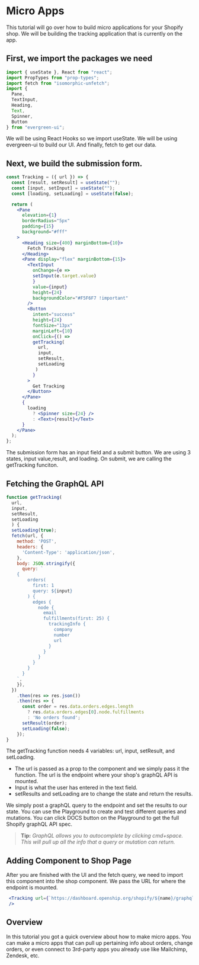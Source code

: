 
<SEO
  title="Openship Micro Apps"
  description="Use React to build micro applications for your e-commerce shops"
/>

# Micro Apps

This tutorial will go over how to build micro applications for your Shopify shop. We will be building the tracking application that is currently on the app.

## First, we import the packages we need

```js
import { useState }, React from "react";
import PropTypes from "prop-types";
import fetch from "isomorphic-unfetch";
import {
  Pane,
  TextInput,
  Heading,
  Text,
  Spinner,
  Button
} from "evergreen-ui";
```

We will be using React Hooks so we import useState. We will be using evergreen-ui to build our UI. And finally, fetch to get our data.

## Next, we build the submission form.

<!-- prettier-ignore -->
```jsx live=false
const Tracking = ({ url }) => {
  const [result, setResult] = useState("");
  const [input, setInput] = useState("");
  const [loading, setLoading] = useState(false);

  return (
    <Pane 
      elevation={1} 
      borderRadius="5px" 
      padding={15} 
      background="#fff"
    >
      <Heading size={400} marginBottom={10}>
        Fetch Tracking
      </Heading>
      <Pane display="flex" marginBottom={15}>
        <TextInput
          onChange={e => 
          setInput(e.target.value)
          }
          value={input}
          height={24}
          backgroundColor="#F5F6F7 !important"
        />
        <Button
          intent="success"
          height={24}
          fontSize="13px"
          marginLeft={10}
          onClick={() => 
          getTracking(
            url, 
            input, 
            setResult, 
            setLoading
           )
          }
        >
          Get Tracking
        </Button>
      </Pane>
      {
        loading 
          ? <Spinner size={24} /> 
          : <Text>{result}</Text>
      }
    </Pane>
  );
};
```

<!-- prettier-ignore -->
The submission form has an input field and a submit button. We are using 3 states, input value,result, and loading. On submit, we are calling the getTracking funciton.

## Fetching the GraphQL API

<!-- prettier-ignore -->
```javascript
function getTracking(
  url, 
  input, 
  setResult, 
  setLoading
  ) {
  setLoading(true);
  fetch(url, {
    method: 'POST',
    headers: {
      'Content-Type': 'application/json',
    },
    body: JSON.stringify({
      query: `
    {
        orders(
          first: 1
          query: ${input}
        ) {
          edges {
            node {
              email
              fulfillments(first: 25) {
                trackingInfo {
                  company
                  number
                  url
                }
              }
            }
          }
        }
      }
    `,
    }),
  })
    .then(res => res.json())
    .then(res => {
      const order = res.data.orders.edges.length
        ? res.data.orders.edges[0].node.fulfillments
        : 'No orders found';
      setResult(order);
      setLoading(false);
    });
}
```

<!-- prettier-ignore -->
The getTracking function needs 4 variables: url, input, setResult, and setLoading.

- The url is passed as a prop to the component and we simply pass it the function. The url is the endpoint where your shop's graphQL API is mounted.
- Input is what the user has entered in the text field.
- setResults and setLoading are to change the state and return the results.

We simply post a graphQL query to the endpoint and set the results to our state. You can use the Playground to create and test different queries and mutations. You can click DOCS button on the Playground to get the full Shopify graphQL API spec.

> **Tip:** _GraphQL allows you to autocomplete by clicking cmd+space. This will pull up all the info that a query or mutation can return._

## Adding Component to Shop Page

After you are finished with the UI and the fetch query, we need to import this component into the shop component. We pass the URL for where the endpoint is mounted.

<!-- prettier-ignore -->
```jsx live=false
 <Tracking url={`https://dashboard.openship.org/shopify/${name}/graphql`}
 />
```

<!-- prettier-ignore -->
## Overview

In this tutorial you got a quick overview about how to make micro apps. You can make a micro apps that can pull up pertaining info about orders, change orders, or even connect to 3rd-party apps you already use like Mailchimp, Zendesk, etc.